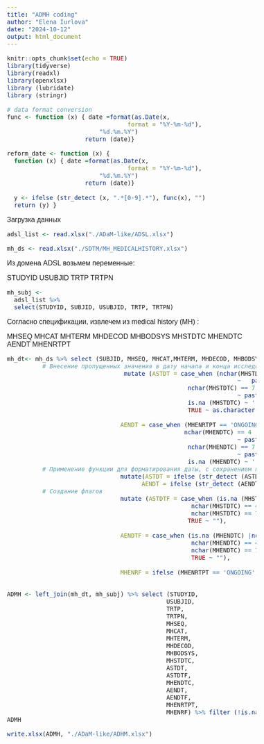 ```yaml
---
title: "ADMH coding"
author: "Elena Iurlova"
date: "2024-10-12"
output: html_document
---
```


<style type="text/css">
body{
  font-family: Helvetica;
  font-size: 12pt;
}
/* Headers */
h1, h2{
  font-size: 16pt;
}
</style>

```r
knitr::opts_chunk$set(echo = TRUE)
library(tidyverse)
library(readxl)
library(openxlsx)
library (lubridate)
library (stringr)

# data format conversion
func <- function (x) { date =format(as.Date(x, 
                                  format = "%Y-%m-%d"), 
                          "%d.%m.%Y")
                      return (date)}

reform_date <- function (x) {
  function (x) { date =format(as.Date(x, 
                                  format = "%Y-%m-%d"), 
                          "%d.%m.%Y")
                      return (date)}
  
  y <- ifelse (str_detect (x, ".*[0-9].*"), func(x), "")
  return (y) }
```

Загрузка данных

```r
adsl_list <- read.xlsx("./ADaM-like/ADSL.xlsx")

mh_ds <- read.xlsx("./SDTM/MH_MEDICALHISTORY.xlsx")
```

Из домена ADSL возьмем переменные:

STUDYID
USUBJID
TRTP
TRTPN

```r
mh_subj <- 
  adsl_list %>% 
  select(STUDYID, SUBJID, USUBJID, TRTP, TRTPN) 
```

Согласно спецификации, извлечем из medical history (MH) :

MHSEQ 
MHCAT
MHTERM 
MHDECOD 
MHBODSYS
MHSTDTC
MHENDTC
AENDT
MHENRTPT

```r
mh_dt<- mh_ds %>% select (SUBJID, MHSEQ, MHCAT,MHTERM, MHDECOD, MHBODSYS, MHSTDTC, MHENDTC, MHENRTPT) %>%
          # Внесение пропущенныx значения в дату начала и конца исследования
                                 mutate (ASTDT = case_when (nchar(MHSTDTC) == 4 
                                                                 ~   paste0(MHSTDTC, "-01-01"),
                                                   nchar(MHSTDTC) == 7 
                                                                 ~ paste0(MHSTDTC, "-01"),
                                                   is.na (MHSTDTC) ~ '',
                                                   TRUE ~ as.character(MHSTDTC)),
                                
                                AENDT = case_when (MHENRTPT == 'ONGOING' ~ '',
                                                  nchar(MHENDTC) == 4 
                                                                 ~ paste0(MHENDTC, "-01-01"),
                                                   nchar(MHENDTC) == 7 
                                                                 ~ paste0(MHENDTC, "-01"),
                                                   is.na (MHENDTC) ~ ''))  %>%
          # Применение функции для форматирования даты, с сохранением пустых ячеек, где даты нет
                                mutate(ASTDT = ifelse (str_detect (ASTDT, ".*[0-9].*"), func(ASTDT), ""),
                                      AENDT = ifelse (str_detect (AENDT, ".*[0-9].*"), func(AENDT), "")) %>%
          # Создание флагов              
                                mutate (ASTDTF = case_when (is.na (MHSTDTC) |nchar(MHSTDTC) < 4  ~ "Y",
                                                    nchar(MHSTDTC) == 4 ~ "M",
                                                    nchar(MHSTDTC) == 7 ~ "D",
                                                   TRUE ~ ""),
                                
                                AENDTF = case_when (is.na (MHENDTC) |nchar(MHENDTC) < 4  ~ "Y",
                                                    nchar(MHENDTC) == 4 ~ "M",
                                                    nchar(MHENDTC) == 7 ~ "D",
                                                    TRUE ~ ""), 
        
                                MHENRF = ifelse (MHENRTPT == 'ONGOING', 'ONGOING', ""))
                                
```

```r
ADMH <- left_join(mh_dt, mh_subj) %>% select (STUDYID,
                                             USUBJID,
                                             TRTP,
                                             TRTPN,
                                             MHSEQ,
                                             MHCAT,
                                             MHTERM, 
                                             MHDECOD, 
                                             MHBODSYS,
                                             MHSTDTC,
                                             ASTDT,
                                             ASTDTF,
                                             MHENDTC,
                                             AENDT,
                                             AENDTF,
                                             MHENRTPT,
                                             MHENRF) %>% filter (!is.na (MHTERM))
ADMH
```

```r
write.xlsx(ADMH, "./ADaM-like/ADHM.xlsx")
```

